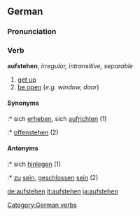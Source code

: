 ==German==
===Pronunciation===
{{IPA|[ˈʔaufˌʃteːən]}}
===Verb===
'''aufstehen''', ''irregular, intransitive, separable''

# [[get up]]
# [[be open]] (''e.g. window, door'')

====Synonyms====
:* sich [[erheben]], sich [[aufrichten]] (1)
:* [[offenstehen]] (2)

====Antonyms====
:* sich [[hinlegen]] (1)
:* [[zu]] [[sein]], [[geschlossen]] [[sein]] (2)

[[Category:German verbs]]

[[de:aufstehen]]
[[it:aufstehen]]
[[ja:aufstehen]]